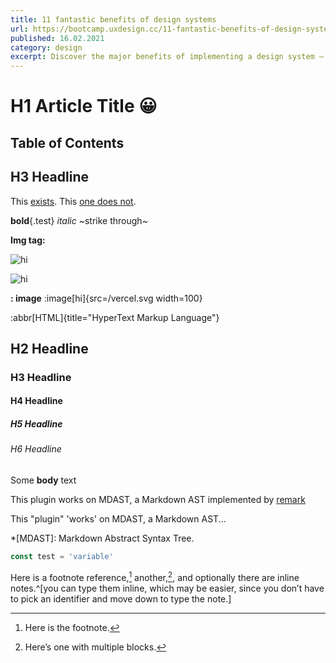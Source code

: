 ```yaml
---
title: 11 fantastic benefits of design systems
url: https://bootcamp.uxdesign.cc/11-fantastic-benefits-of-design-systems-793ab3a65394
published: 16.02.2021
category: design
excerpt: Discover the major benefits of implementing a design system — how it changes your workflow & your company culture.
---
```


# H1 Article Title 😀

## Table of Contents

## H3 Headline

This [exists](#h2-headline).
This [one does not](#does-not).

**bold**{.test}
_italic_
~strike through~

**Img tag:**

<img src='/vercel.svg' alt='hi' width={100} height={100} />

![hi](/vercel.svg)

**: image**
:image[hi]{src=/vercel.svg width=100}

:abbr[HTML]{title="HyperText Markup Language"}

## H2 Headline

### H3 Headline

#### H4 Headline

##### H5 Headline

###### H6 Headline

Some **body** text

This plugin works on MDAST, a Markdown AST
implemented by [remark](https://github.com/remarkjs/remark)

This "plugin" 'works' on MDAST, a Markdown AST...

\*[MDAST]: Markdown Abstract Syntax Tree.

```js
const test = 'variable'
```

Here is a footnote reference,[^1]
another,[^longnote],
and optionally there are inline
notes.^[you can type them inline, which may be easier, since you don’t
have to pick an identifier and move down to type the note.]

[^1]: Here is the footnote.
[^longnote]: Here’s one with multiple blocks.
